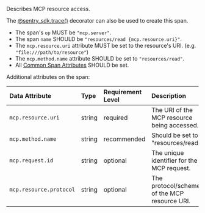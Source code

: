 Describes MCP resource access.

The [@sentry_sdk.trace()](/platforms/python/tracing/instrumentation/custom-instrumentation/#span-templates) decorator can also be used to create this span.

- The span's `op` MUST be `"mcp.server"`.
- The span `name` SHOULD be `"resources/read {mcp.resource.uri}"`.
- The `mcp.resource.uri` attribute MUST be set to the resource's URI. (e.g. `"file:///path/to/resource"`)
- The `mcp.method.name` attribute SHOULD be set to `"resources/read"`.
- All [Common Span Attributes](#common-span-attributes) SHOULD be set.

Additional attributes on the span:

| Data Attribute          | Type   | Requirement Level | Description                                  | Example                       |
| :---------------------- | :----- | :---------------- | :------------------------------------------- | :---------------------------- |
| `mcp.resource.uri`      | string | required          | The URI of the MCP resource being accessed.  | `"file:///path/to/resource"`  |
| `mcp.method.name`       | string | recommended       | Should be set to "resources/read"            | `"resources/read"`            |
| `mcp.request.id`        | string | optional          | The unique identifier for the MCP request.   | `"req_789ghi"`                |
| `mcp.resource.protocol` | string | optional          | The protocol/scheme of the MCP resource URI. | `"file"`, `"http"`, `"https"` |
